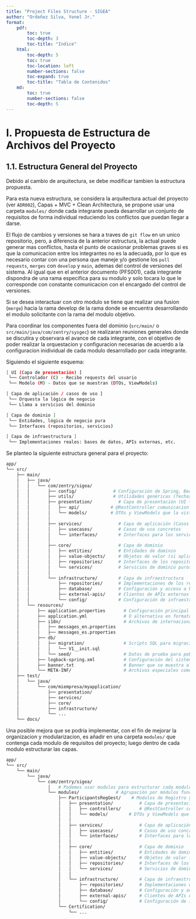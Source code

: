 ```yaml
---
title: "Project Files Structure - SIGEA"
author: "Ordoñez Silva, Yonel Jr."
format: 
    pdf: 
        toc: true
        toc-depth: 3
        toc-title: "Indice"
    html:
        toc-depth: 5
        toc: true
        toc-location: left
        number-sections: false
        toc-expand: true
        toc-title: "Tabla de Contenidos"
    md: 
        toc: true
        number-sections: false
        toc-depth: 5
---
```


# I. Propuesta de Estructura de Archivos del Proyecto

## 1.1. Estructura General del Proyecto

Debido al cambio de arquitectura, se debe modificar tambien la estructura propuesta.

Para esta nueva estructura, se considera la arquitectura actual del proyecto (ver `ADR002`), Capas + MVC + Clean Architectura, se propone usar una carpeta `modules/` donde cada integrante pueda desarrollar un conjunto de requisitos de forma individual reduciendo los conflictos que puedan llegar a darse. 

El flujo de cambios y versiones se hara a traves de `git flow` en un unico repositorio, pero, a diferencia de la anterior estructura, la actual puede generar mas conflictos, hasta el punto de ocasionar problemas graves si es que la comunicacion entre los integrantes no es la adecuada, por lo que es necesario contar con una persona que maneje y/o gestione los `pull requests`, `merges` con `develop` y `main`, ademas del control de versiones del sistema. Al igual que en el anterior documento (PFS001), cada integrante dispondra de una rama especifica para su modulo y solo tocara lo que le corresponde con constante comunicacion con el encargado del control de versiones.

Si se desea interactuar con otro modulo se tiene que realizar una fusion (`merge`) hacia la rama develop de la rama donde se encuentra desarrollando el modulo solicitante con la rama del modulo objetivo.

Para coordinar los componentes fuera del dominio (`src/main/` o `src/main/java/com/zentry/sysgec`) se realizaran reuniones generales donde se discutira y observara el avance de cada integrante, con el objetivo de poder realizar la orquestacion y configuracion necesarias de acuerdo a la configuracion inidividual de cada modulo desarrollado por cada integrante.

Siguiendo el siguiente esquema:

```bash
[ UI (Capa de presentación) ]
 └── Controlador (C) - Recibe requests del usuario
 └── Modelo (M) - Datos que se muestran (DTOs, ViewModels)

[ Capa de aplicación / casos de uso ]
 └── Orquesta la lógica de negocio
 └── Llama a servicios del dominio

[ Capa de dominio ]
 └── Entidades, lógica de negocio pura
 └── Interfaces (repositorios, servicios)

[ Capa de infraestructura ]
 └── Implementaciones reales: bases de datos, APIs externas, etc.
```

Se planteo la siguiente estructura general para el proyecto:

```bash
app/
└── src/
    ├── main/
    │   ├── java/
    │   │   └── com/zentry/sigea/
    │   │       ├── config/              # Configuración de Spring, Beans, Seguridad, CORS, etc.
    │   │       ├── utils/               # Utilidades genéricas (fechas, strings, etc.)
    │   │       ├── presentation/          # Capa de presentación (UI + Controladores)
    │   │       │   ├── api/            # @RestController comunicacion con frontend
    │   │       │   └── models/         # DTOs y ViewModels que la vista necesita
    │   │       │
    │   │       ├── services/              # Capa de aplicación (Casos de uso)
    │   │       │   ├── usecases/          # Casos de uso concretos
    │   │       │   └── interfaces/        # Interfaces para los servicios del dominio
    │   │       │
    │   │       ├── core/                  # Capa de dominio
    │   │       │   ├── entities/          # Entidades de dominio
    │   │       │   ├── value-objects/     # Objetos de valor (si aplica)
    │   │       │   ├── repositories/      # Interfaces de los repositorios
    │   │       │   └── services/          # Servicios de dominio puros
    │   │       │
    │   │       └── infrastructure/        # Capa de infraestructura
    │   │           ├── repositories/      # Implementaciones de los repositorios
    │   │           ├── database/          # Configuración y acceso a base de datos
    │   │           ├── external-apis/     # Clientes de APIs externas
    │   │           └── config/            # Configuración de infraestructura (env, logger, etc.)
    │   └── resources/
    │       ├── application.properties       # Configuración principal (por defecto)
    │       ├── application.yml              # O alternativa en formato YAML
    │       ├── i18n/                        # Archivos de internacionalización (mensajes por idioma)
    │       │   ├── messages_en.properties
    │       │   ├── messages_es.properties
    │       ├── db/
    │       │   ├── migration/               # Scripts SQL para migraciones (ej: Flyway, Liquibase)
    │       │   │   └── V1__init.sql
    │       │   └── seed/                    # Datos de prueba para poblar la DB
    │       ├── logback-spring.xml           # Configuración del sistema de logs (Logback)
    │       ├── banner.txt                   # Banner que se muestra al arrancar la app
    │       └── META-INF/                    # Archivos especiales como manifest, spring.factories, etc.
    ├── test/
    │   └── java/
    │       └── com/miempresa/myapplication/
    │           ├── presentation/
    │           ├── services/
    │           ├── core/
    │           ├── infrastructure/
    │           └── ...
    └── docs/
```

Una posible mejora que se podria implementar, con el fin de mejorar la organizacion y modularizacion, es añadir en una carpeta `modules/` que contenga cada modulo de requisitos del proyecto; luego dentro de cada modulo estructurar las capas.

```bash
app/
└── src/
    └── main/
        └── java/
            └── com/zentry/sigea/
                │   # Podemos usar modulos para estructurar cada modulo de requisitos
                └── modules/              # Agrupación por módulos funcionales
                    ├── ParticipantsRegGest/    # Modulos de Registro y Gestion de Participantes
                    │   ├── presentation/          # Capa de presentación (UI + Controladores)
                    │   │   ├── controllers/       # @RestController comunicacion con frontend
                    │   │   └── models/        # DTOs y ViewModels que la vista necesita
                    │   │
                    │   ├── services/              # Capa de aplicación (Casos de uso)
                    │   │   ├── usecases/          # Casos de uso concretos
                    │   │   └── interfaces/        # Interfaces para los servicios del dominio
                    │   │
                    │   ├── core/                  # Capa de dominio
                    │   │   ├── entities/          # Entidades de dominio
                    │   │   ├── value-objects/     # Objetos de valor (si aplica)
                    │   │   ├── repositories/      # Interfaces de los repositorios
                    │   │   └── services/          # Servicios de dominio puros
                    │   │
                    │   └── infrastructure/        # Capa de infraestructura
                    │       ├── repositories/      # Implementaciones de los repositorios
                    │       ├── database/          # Configuración y acceso a base de datos
                    │       ├── external-apis/     # Clientes de APIs externas
                    │       └── config/            # Configuración de infraestructura (env, logger, etc.)
                    └── Certification/
                        └── ...
```